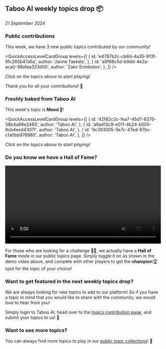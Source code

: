 
## Taboo AI weekly topics drop 📦

_21 September 2024_

### Public contributions

This week, we have 3 new public topics contributed by our community!

<QuickAccessLevelCardGroup
  levels={[
    {
      id: 'e4787b2c-cb6d-4a35-913f-9fc260b47a5a',
      author: 'Janne Taekels',
    },
    {
      id: 'a0f68c5d-b9dd-4e2a-aca0-98afaa323d00',
      author: 'Zakir Erimbetov',
    },
  ]}
/>

_Click on the topics above to start playing!_

Thank you for all your contributions! 🤩

### Freshly baked from Taboo AI

This week's topic is **Mood 🌚**!

<QuickAccessLevelCardGroup
  levels={[
    {
      id: '42f82c2c-fea7-45d7-8370-38b4a68e2483',
      author: 'Taboo AI',
    },
    {
      id: 'a9ad12c9-e011-4b24-b505-9cb4eed4307f',
      author: 'Taboo AI',
    },
    {
      id: '9c393005-3e7c-47ed-97bc-c1a0bb976980',
      author: 'Taboo AI',
    },
  ]}
/>

_Click on the topics above to start playing!_

### Do you know we have a **Hall of Fame**?

<video width='100%' controls loop>
  <source src='/videos/hall-of-fame.mp4' type='video/mp4' />
  Your browser does not support the video tag.
</video>

For those who are looking for a challenge 🥷🏻, we actually have a **Hall of Fame** mode in our public topics page. Simply toggle it on as shown in the demo video above, and compete with other players to get the **champion**🏆 spot for the topic of your choice!

### Want to get featured in the next weekly topics drop?

We are always looking for new topics to add to our platform! So if you have a topic in mind that you would like to share with the community, we would love to hear from you!

Simply login to Taboo AI, head over to the [topics contribution page](/add-level), and submit your topics to us! 🚀

### Want to see more topics?

You can always find more topics to play in our [public topic collections](/levels)! 🌟
